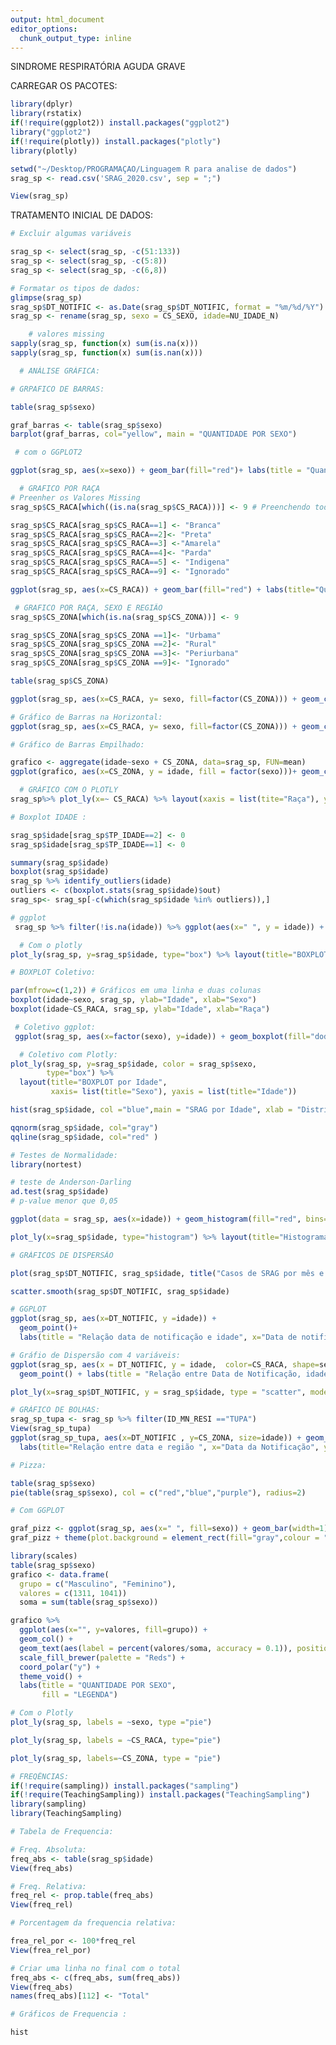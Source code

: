 ```yaml
---
output: html_document
editor_options: 
  chunk_output_type: inline
---
```


SINDROME RESPIRATÓRIA AGUDA GRAVE 

CARREGAR OS PACOTES:

```r
library(dplyr)
library(rstatix)
if(!require(ggplot2)) install.packages("ggplot2")
library("ggplot2")
if(!require(plotly)) install.packages("plotly")
library(plotly)
```
```r
setwd("~/Desktop/PROGRAMAÇAO/Linguagem R para analise de dados")
srag_sp <- read.csv('SRAG_2020.csv', sep = ";")
```
```r
View(srag_sp)

```
TRATAMENTO INICIAL DE DADOS:
```r
# Excluir algumas variáveis 

srag_sp <- select(srag_sp, -c(51:133))
srag_sp <- select(srag_sp, -c(5:8))
srag_sp <- select(srag_sp, -c(6,8))
```
```r
# Formatar os tipos de dados:
glimpse(srag_sp)
srag_sp$DT_NOTIFIC <- as.Date(srag_sp$DT_NOTIFIC, format = "%m/%d/%Y")
srag_sp <- rename(srag_sp, sexo = CS_SEXO, idade=NU_IDADE_N)
```
```r
    # valores missing 
sapply(srag_sp, function(x) sum(is.na(x)))
sapply(srag_sp, function(x) sum(is.nan(x)))
```
```r
  # ANÁLISE GRÁFICA:

# GRPAFICO DE BARRAS:

table(srag_sp$sexo)

graf_barras <- table(srag_sp$sexo) 
barplot(graf_barras, col="yellow", main = "QUANTIDADE POR SEXO")
```

```r
 # com o GGPLOT2

ggplot(srag_sp, aes(x=sexo)) + geom_bar(fill="red")+ labs(title = "Quantidade por Sexo", subtitle = "SRAG", x ="Sexo", y="Quantidade")

```
```r
  # GRAFICO POR RAÇA 
# Preenher os Valores Missing 
srag_sp$CS_RACA[which((is.na(srag_sp$CS_RACA)))] <- 9 # Preenchendo todos os valores missing com o valor referene à Ignorado 

srag_sp$CS_RACA[srag_sp$CS_RACA==1] <- "Branca"
srag_sp$CS_RACA[srag_sp$CS_RACA==2]<- "Preta"
srag_sp$CS_RACA[srag_sp$CS_RACA==3] <-"Amarela"
srag_sp$CS_RACA[srag_sp$CS_RACA==4]<- "Parda"
srag_sp$CS_RACA[srag_sp$CS_RACA==5] <- "Indigena"
srag_sp$CS_RACA[srag_sp$CS_RACA==9] <- "Ignorado"

ggplot(srag_sp, aes(x=CS_RACA)) + geom_bar(fill="red") + labs(title="Quantidade por Raça", subtitle = "SRAG", )
```

```r
 # GRAFICO POR RAÇA, SEXO E REGIÃO 
srag_sp$CS_ZONA[which(is.na(srag_sp$CS_ZONA))] <- 9 

srag_sp$CS_ZONA[srag_sp$CS_ZONA ==1]<- "Urbama"
srag_sp$CS_ZONA[srag_sp$CS_ZONA ==2]<- "Rural"
srag_sp$CS_ZONA[srag_sp$CS_ZONA ==3]<- "Periurbana"
srag_sp$CS_ZONA[srag_sp$CS_ZONA ==9]<- "Ignorado"

table(srag_sp$CS_ZONA)

ggplot(srag_sp, aes(x=CS_RACA, y= sexo, fill=factor(CS_ZONA))) + geom_col(position="dodge") + labs(title="Região por Sexo e raça", x = "Raça", y="Sexo", fill="Região")

```

```r
# Gráfico de Barras na Horizontal:
ggplot(srag_sp, aes(x=CS_RACA, y= sexo, fill=factor(CS_ZONA))) + geom_col(position="dodge") + labs(title="Região por Sexo e raça", x = "Raça", y="Sexo", fill="Região") + coord_flip()

```

```r
# Gráfico de Barras Empilhado:

grafico <- aggregate(idade~sexo + CS_ZONA, data=srag_sp, FUN=mean)
ggplot(grafico, aes(x=CS_ZONA, y = idade, fill = factor(sexo)))+ geom_col(position="stack")

```

```r
  # GRÁFICO COM O PLOTLY 
srag_sp%>% plot_ly(x=~ CS_RACA) %>% layout(xaxis = list(tite="Raça"), yaxis=list(title="Quantidade") )

```


```r
# Boxplot IDADE :

srag_sp$idade[srag_sp$TP_IDADE==2] <- 0
srag_sp$idade[srag_sp$TP_IDADE==1] <- 0 

summary(srag_sp$idade)
boxplot(srag_sp$idade)
srag_sp %>% identify_outliers(idade)
outliers <- c(boxplot.stats(srag_sp$idade)$out)
srag_sp<- srag_sp[-c(which(srag_sp$idade %in% outliers)),]

```
```r
# ggplot
 srag_sp %>% filter(!is.na(idade)) %>% ggplot(aes(x=" ", y = idade)) + geom_boxplot(width = .3, outlier.colour = "red")

```
```r
  # Com o plotly 
plot_ly(srag_sp, y=srag_sp$idade, type="box") %>% layout(title="BOXPLOT por Idade", yaxis = list(title="Idade"))

```
```r
# BOXPLOT Coletivo:

par(mfrow=c(1,2)) # Gráficos em uma linha e duas colunas 
boxplot(idade~sexo, srag_sp, ylab="Idade", xlab="Sexo")
boxplot(idade~CS_RACA, srag_sp, ylab="Idade", xlab="Raça")

```

```r
 # Coletivo ggplot:
 ggplot(srag_sp, aes(x=factor(sexo), y=idade)) + geom_boxplot(fill="dodgerblue")+ labs(y="Idade", x="Sexo", title ="Distribuição das idades por Sexo")

```

```r
  # Coletivo com Plotly:
plot_ly(srag_sp, y=srag_sp$idade, color = srag_sp$sexo, 
        type="box") %>% 
  layout(title="BOXPLOT por Idade",
         xaxis= list(title="Sexo"), yaxis = list(title="Idade"))

```

```r
hist(srag_sp$idade, col ="blue",main = "SRAG por Idade", xlab = "Distribuição das Idades", ylab="Frequencia" )

```
```r

qqnorm(srag_sp$idade, col="gray")
qqline(srag_sp$idade, col="red" )
```

```r
# Testes de Normalidade:
library(nortest)

# teste de Anderson-Darling
ad.test(srag_sp$idade)
# p-value menor que 0,05 

```
```r

ggplot(data = srag_sp, aes(x=idade)) + geom_histogram(fill="red", bins=25) + labs(title="Histrograma da Idade", subtitle="SRAG", x="idade", y="Contagem")
```
```r
plot_ly(x=srag_sp$idade, type="histogram") %>% layout(title="Histograma por Idade", xaxis= list(title="Idade"), yaxis=list(title="Quantidade"))

```

```r
# GRÁFICOS DE DISPERSÃO 

plot(srag_sp$DT_NOTIFIC, srag_sp$idade, title("Casos de SRAG por mês e por idade"), col="purple")

scatter.smooth(srag_sp$DT_NOTIFIC, srag_sp$idade)

```

```r
# GGPLOT
ggplot(srag_sp, aes(x=DT_NOTIFIC, y =idade)) +
  geom_point()+
  labs(title = "Relação data de notificação e idade", x="Data de notificação", y="Idade")
```

```r
# Gráfio de Dispersão com 4 variáveis:
ggplot(srag_sp, aes(x = DT_NOTIFIC, y = idade,  color=CS_RACA, shape=sexo)) +
  geom_point() + labs(title = "Relação entre Data de Notificação, idade, sexo", x="Data de Notificação", y="idade")

```


```r
plot_ly(x=srag_sp$DT_NOTIFIC, y = srag_sp$idade, type = "scatter", mode="markers", color=srag_sp$sexo)

```

```r

# GRÁFICO DE BOLHAS:
srag_sp_tupa <- srag_sp %>% filter(ID_MN_RESI =="TUPA")
View(srag_sp_tupa)
ggplot(srag_sp_tupa, aes(x=DT_NOTIFIC , y=CS_ZONA, size=idade)) + geom_point()+
  labs(title="Relação entre data e região ", x="Data da Notificação", y="Região")

```


```r
# Pizza:

table(srag_sp$sexo)
pie(table(srag_sp$sexo), col = c("red","blue","purple"), radius=2)

```




```r
# Com GGPLOT 

graf_pizz <- ggplot(srag_sp, aes(x=" ", fill=sexo)) + geom_bar(width=1) + coord_polar("y")
graf_pizz + theme(plot.background = element_rect(fill="gray",colour = "red"))

```
```r
library(scales)
table(srag_sp$sexo)
grafico <- data.frame(
  grupo = c("Masculino", "Feminino"),
  valores = c(1311, 1041))
  soma = sum(table(srag_sp$sexo))

grafico %>%
  ggplot(aes(x="", y=valores, fill=grupo)) +
  geom_col() +
  geom_text(aes(label = percent(valores/soma, accuracy = 0.1)), position = position_stack(vjust = 0.5)) +
  scale_fill_brewer(palette = "Reds") +
  coord_polar("y") +
  theme_void() +
  labs(title = "QUANTIDADE POR SEXO",
       fill = "LEGENDA")
```
```r
# Com o Plotly
plot_ly(srag_sp, labels = ~sexo, type ="pie")

```
```r
plot_ly(srag_sp, labels = ~CS_RACA, type="pie")
```


```r
plot_ly(srag_sp, labels=~CS_ZONA, type = "pie")
```


```r
# FREQÊNCIAS:
if(!require(sampling)) install.packages("sampling")
if(!require(TeachingSampling)) install.packages("TeachingSampling")
library(sampling)
library(TeachingSampling)

```
```r
# Tabela de Frequencia:

# Freq. Absoluta:
freq_abs <- table(srag_sp$idade)
View(freq_abs)

# Freq. Relativa:
freq_rel <- prop.table(freq_abs)
View(freq_rel)

# Porcentagem da frequencia relativa:

frea_rel_por <- 100*freq_rel
View(frea_rel_por)

# Criar uma linha no final com o total 
freq_abs <- c(freq_abs, sum(freq_abs))
View(freq_abs)
names(freq_abs)[112] <- "Total"
```

```r
# Gráficos de Frequencia :

hist

```








